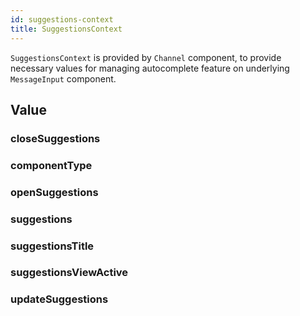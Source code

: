 ```yaml
---
id: suggestions-context
title: SuggestionsContext
---
```



`SuggestionsContext` is provided by `Channel` component, to provide necessary values for managing autocomplete feature on underlying `MessageInput` component.

## Value

### closeSuggestions

<CloseSuggestions />

### componentType

<ComponentType />

### openSuggestions

<OpenSuggestions />

### suggestions

<Suggestions />

### suggestionsTitle

<SuggestionsTitle />

### suggestionsViewActive

<SuggestionsViewActive />

### updateSuggestions

<UpdateSuggestions />
